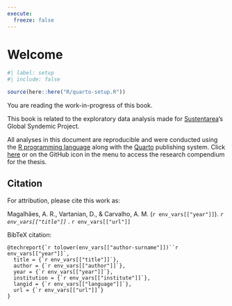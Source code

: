 ```yaml
---
execute:
  freeze: false
---
```


<!-- %:::% index begin %:::% -->
# Welcome {.unnumbered}

```r
#| label: setup
#| include: false

source(here::here("R/quarto-setup.R"))
```

::: {.callout-warning}
You are reading the work-in-progress of this book.
:::

This book is related to the exploratory data analysis made for [Sustentarea](https://www.fsp.usp.br/sustentarea)'s Global Syndemic Project.

All analyses in this document are reproducible and were conducted using the [R programming language](https://www.r-project.org/) along with the [Quarto](https://quarto.org/) publishing system. Click [here](https://github.com/sustentarea/gs-data-analysis/issues/) or on the GitHub icon in the menu to access the research compendium for the thesis.

## Citation

For attribution, please cite this work as:

Magalhães, A. R., Vartanian, D., & Carvalho, A. M. (`r env_vars[["year"]]`). _`r env_vars[["title"]]`_ . `r env_vars[["url"]]`

BibTeX citation:

```
@techreport{`r tolower(env_vars[["author-surname"]])``r env_vars[["year"]]`,
  title = {`r env_vars[["title"]]`},
  author = {`r env_vars[["author"]]`},
  year = {`r env_vars[["year"]]`},
  institution = {`r env_vars[["institute"]]`},
  langid = {`r env_vars[["language"]]`},
  url = {`r env_vars[["url"]]`}
}
```
<!-- %:::% index end %:::% -->

